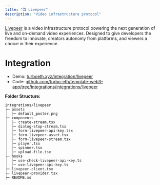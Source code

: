 ```yaml
---
title: "📺 Livepeer"
description: "Video infrastructure protocol"
---
```



[Livepeer](https://livepeer.org/) is a video infrastructure protocol powering the next generation of live and on-demand video experiences. Designed to give developers the freedom to innovate, creators autonomy from platforms, and viewers a choice in their experience.

# Integration

- Demo: [turboeth.xyz/integration/livepeer](https://www.turboeth.xyz/integration/livepeer)
- Code: [github.com/turbo-eth/template-web3-app/tree/integrations/integrations/livepeer](https://github.com/turbo-eth/template-web3-app/tree/integrations/integrations/livepeer)

**Folder Structure:**
```
integrations/livepeer
├─ assets
│  ├─ default_poster.png
├─ components
│  ├─ create-stream.tsx
│  ├─ dialog-stop-stream.tsx
│  ├─ form-livepeer-api-key.tsx
│  ├─ form-livepeer-asset.tsx
│  ├─ form-livepeer-stream.tsx
│  ├─ player.tsx
│  ├─ spinner.tsx
│  ├─ upload-file.tsx
├─ hooks
│  ├─ use-check-livepeer-api-key.ts
│  ├─ use-livepeer-api-key.ts
├─ livepeer-client.tsx
├─ livepeer-provider.tsx
├─ README.md
```